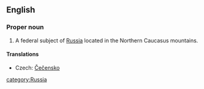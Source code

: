 ==English==
{{wikipedia}}

===Proper noun===
{{en-proper noun}}

# A federal subject of [[Russia]] located in the Northern Caucasus mountains.

====Translations====
{{trans-top|federal subject}}
*Czech: [[Čečensko]] {{n}}
{{trans-mid}}
{{trans-bottom}}

[[category:Russia]]